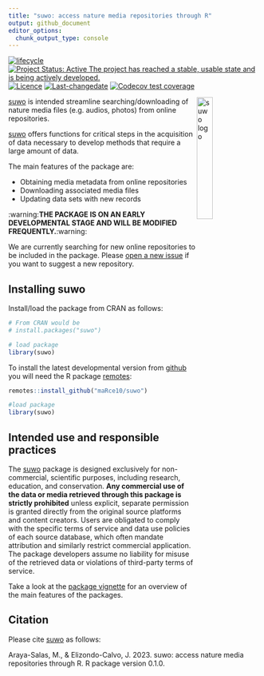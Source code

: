 ```yaml
---
title: "suwo: access nature media repositories through R"
output: github_document
editor_options: 
  chunk_output_type: console
---
```


<!-- README.md is generated from README.Rmd. Please edit that file -->
<!-- badges: start -->
[![lifecycle](https://lifecycle.r-lib.org/articles/figures/lifecycle-experimental.svg)](https://lifecycle.r-lib.org/articles/stages.html)
<!-- [![Dependencies](https://tinyverse.netlify.com/badge/suwo)](https://cran.r-project.org/package=suwo)  -->
[![Project Status: Active  The project has reached a stable, usable state and is being actively developed.](https://www.repostatus.org/badges/latest/active.svg)](https://www.repostatus.org/#active) 
[![Licence](https://img.shields.io/badge/https://img.shields.io/badge/licence-GPL--2-blue.svg)](https://www.gnu.org/licenses/gpl-3.0.en.html) 
<!-- [![minimal R version](https://img.shields.io/badge/R%3E%3D-`r strsplit(gsub("depends: R \\(|\\)", "", grep("^DEPENDS", ignore.case = TRUE, readLines(con = "./DESCRIPTION"), value = TRUE), ignore.case = TRUE), ",")[[1]][1]`-6666ff.svg)](https://cran.r-project.org/)  -->
<!-- [![packageversion](https://img.shields.io/badge/Package%20version-`r gsub("version: |version:", "", grep("^version", ignore.case = TRUE, readLines(con = "./DESCRIPTION"), value = TRUE), ignore.case = TRUE)`-orange.svg?style=flat-square)](commits/develop)  -->
[![Last-changedate](https://img.shields.io/badge/last%20change-`r gsub('-', '--', Sys.Date())`-yellowgreen.svg)](/commits/master) 
  [![Codecov test coverage](https://codecov.io/gh/maRce10/suwo/branch/master/graph/badge.svg)](https://app.codecov.io/gh/maRce10/suwo?branch=master)
<!-- [![CRAN_Status_Badge](https://www.r-pkg.org/badges/version/suwo)](https://cran.r-project.org/package=suwo) -->
<!-- [![Total Downloads](https://cranlogs.r-pkg.org/badges/grand-total/suwo)](https://cranlogs.r-pkg.org/badges/grand-total/suwo) -->
<!-- badges: end -->
  
<!-- <img src="man/figures/suwo_sticker.png" alt="suwo logo" align="right" width = "25%" height="25%"/> -->

<img src="man/figures/suwo_sticker.png" alt="suwo logo" align="right" width = "25%" height="25%"/>

[suwo](https://github.com/maRce10/suwo) is intended streamline
searching/downloading of nature media files (e.g. audios, photos) from
online repositories.

[suwo](https://github.com/maRce10/suwo) offers functions for critical steps in the acquisition of data necessary to develop methods that require a large amount of data.

The main features of the package are:

- Obtaining media metadata from online repositories
- Downloading associated media files
- Updating data sets with new records


:warning:**THE PACKAGE IS ON AN EARLY DEVELOPMENTAL STAGE AND WILL BE MODIFIED FREQUENTLY.**:warning:

We are currently searching for new online repositories to be included in the package.
Please [open a new
issue](https://github.com/maRce10/suwo/issues/new/choose) if you want to
suggest a new repository.

## Installing suwo

Install/load the package from CRAN as follows:

```r
# From CRAN would be
# install.packages("suwo")

# load package
library(suwo)
```
To install the latest developmental version from
[github](https://github.com/) you will need the R package
[remotes](https://cran.r-project.org/package=remotes):

``` r
remotes::install_github("maRce10/suwo")

#load package
library(suwo)
```


## Intended use and responsible practices

The [suwo](https://github.com/maRce10/suwo) package is designed exclusively for non-commercial, scientific purposes, including research, education, and conservation. **Any commercial use of the data or media retrieved through this package is strictly prohibited** unless explicit, separate permission is granted directly from the original source platforms and content creators. Users are obligated to comply with the specific terms of service and data use policies of each source database, which often mandate attribution and similarly restrict commercial application. The package developers assume no liability for misuse of the retrieved data or violations of third-party terms of service.


Take a look at the [package vignette](./articles/suwo.html) for an overview of the main features of the packages.

## Citation

Please cite [suwo](https://github.com/maRce10/suwo) as follows:

Araya-Salas, M., & Elizondo-Calvo, J. 2023. suwo: access nature media
repositories through R. R package version 0.1.0.
